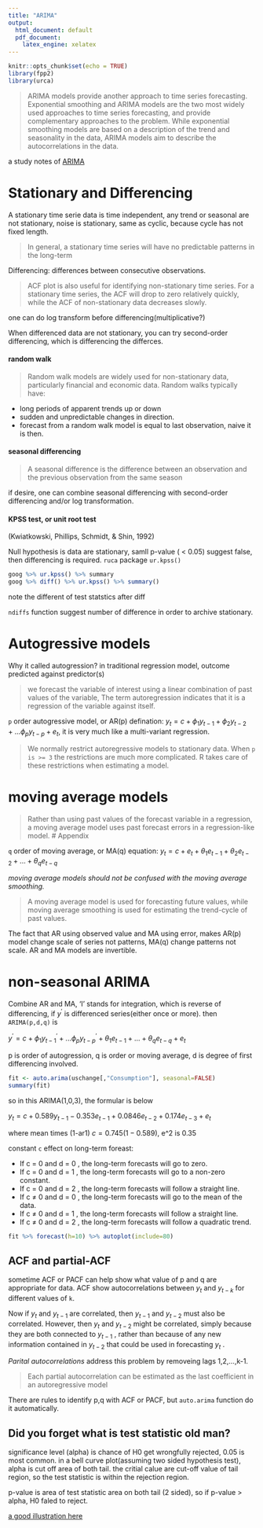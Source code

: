 ```yaml
---
title: "ARIMA"
output:
  html_document: default
  pdf_document: 
    latex_engine: xelatex
---
```


```r
knitr::opts_chunk$set(echo = TRUE)
library(fpp2)
library(urca)
```


> ARIMA models provide another approach to time series forecasting. Exponential smoothing and ARIMA models are the two most widely used approaches to time series forecasting, and provide complementary approaches to the problem. While exponential smoothing models are based on a description of the trend and seasonality in the data, ARIMA models aim to describe the autocorrelations in the data.

a study notes of [ARIMA](https://otexts.com/fpp2/arima.html)

# Stationary and Differencing

A stationary time serie data is time independent, any trend or seasonal are not stationary, noise is stationary, same as cyclic, because cycle has not fixed length. 

> In general, a stationary time series will have no predictable patterns in the long-term

Differencing: differences between consecutive observations. 

> ACF plot is also useful for identifying non-stationary time series. For a stationary time series, the ACF will drop to zero relatively quickly, while the ACF of non-stationary data decreases slowly. 

one can do log transform before differencing(multiplicative?)

When differenced data are not stationary, you can try second-order differencing, which is differencing the differces.

#### random walk
>Random walk models are widely used for non-stationary data, particularly financial and economic data. Random walks typically have:

- long periods of apparent trends up or down
- sudden and unpredictable changes in direction.
- forecast from a random walk model is equal to last observation, naive it is then.

#### seasonal differencing
> A seasonal difference is the difference between an observation and the previous observation from the same season

if desire, one can combine seasonal differencing with second-order differencing and/or log transformation.


#### KPSS test, or unit root test
(Kwiatkowski, Phillips, Schmidt, & Shin, 1992)
 
Null hypothesis is data are stationary, samll p-value ( < 0.05) suggest false, then differencing is required. `ruca` package `ur.kpss()`

```r
goog %>% ur.kpss() %>% summary
goog %>% diff() %>% ur.kpss() %>% summary()
```

note the different of test statstics after diff

`ndiffs` function suggest number of difference in order to archive stationary.

# Autogressive models
Why it called autogression?  in traditional regression model, outcome predicted against predictor(s)

> we forecast the variable of interest using a linear combination of past values of the variable, The term autoregression indicates that it is a regression of the variable against itself.

`p` order autogressive model, or AR(p) defination: $y_t = c + \phi_1 y_{t-1} + \phi_2 y_{t-2} + ... \phi_p y_{t-p} + e_t$, it is very much like a multi-variant regression.

> We normally restrict autoregressive models to stationary data. When `p is >= 3` the restrictions are much more complicated. R takes care of these restrictions when estimating a model.

# moving average models

>  Rather than using past values of the forecast variable in a regression, a moving average model uses past forecast errors in a regression-like model.
# Appendix

`q` order of moving average, or MA(q) equation: $y_t =  c+ e_t + \theta_1 e_{t-1} + \theta_2 e_{t-2} + ... + \theta_q e_{t-q}$

*moving average models should not be confused with the moving average smoothing.*

> A moving average model is used for forecasting future values, while moving average smoothing is used for estimating the trend-cycle of past values.

The fact that AR using observed value and MA using error, makes AR(p) model change scale of series not patterns, MA(q) change patterns not scale. AR and MA models are invertible.

# non-seasonal ARIMA
Combine AR and MA, 'I' stands for integration, which is reverse of differencing, if $y^{'}$ is differenced series(either once or more). then `ARIMA(p,d,q)` is

$y^{'} = c + \phi_1y^{'}_{t-1} + ... \phi_{p}y^{'}_{t-p} + \theta_1e_{t-1} + ... + \theta_q e_{t-q} + e_t$

p is order of autogression, q is order or moving average, d is degree of first differencing involved.

```r
fit <- auto.arima(uschange[,"Consumption"], seasonal=FALSE)
summary(fit)
```

so in this ARIMA(1,0,3), the formular is below

$y_t = c + 0.589y_{t-1} - 0.353e_{t-1} + 0.0846e_{t-2}+0.174e_{t-3} +e_t$

where mean times (1-ar1) $c=0.745 (1-0.589)$, e^2 is 0.35

constant `c` effect on long-term foreast:

- If   c = 0 and   d = 0 , the long-term forecasts will go to zero.
- If   c = 0 and   d = 1 , the long-term forecasts will go to a non-zero constant.
- If   c = 0 and   d = 2 , the long-term forecasts will follow a straight line.
- If   c ≠ 0 and   d = 0 , the long-term forecasts will go to the mean of the data.
- If   c ≠ 0 and   d = 1 , the long-term forecasts will follow a straight line.
- If   c ≠ 0 and   d = 2 , the long-term forecasts will follow a quadratic trend.

```r
fit %>% forecast(h=10) %>% autoplot(include=80)

```

## ACF and partial-ACF
sometime ACF or PACF can help show what value of p and q are appropriate for data. ACF show autocorrelations between $y_t$ and $y_{t-k}$ for different values of `k`. 

Now if $y_t$ and  $y_{t − 1}$ are correlated, then $y_{t − 1}$ and $y_{t − 2}$ must also be correlated. However, then $y_t$ and $y_{t − 2}$ might be correlated, simply because they are both connected to $y_{t − 1}$ , rather than because of any new information contained in $y_{t − 2}$ that could be used in forecasting $y_t$ .

*Parital autocorrelations* address this problem by removeing lags 1,2,...,k-1. 

>  Each partial autocorrelation can be estimated as the last coefficient in an autoregressive model

There are rules to identify p,q with ACF or PACF, but `auto.arima` function do it automatically.


## Did you forget what is test statistic old man?
significance level (alpha) is chance of H0 get wrongfully rejected, 0.05 is most common.
in a bell curve plot(assuming two sided hypothesis test), alpha is cut off area of both tail.
the critial calue are cut-off value of tail region, so the test statistic is within the rejection region.

p-value is area of test statistic area on both tail (2 sided), so if p-value > alpha, H0 faled to reject.

[a good illustration here](https://www.geogebra.org/m/YRh9H3t5)